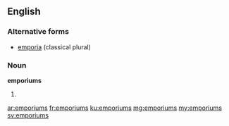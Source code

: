 ==English==

===Alternative forms===
*[[emporia]] (classical plural)

===Noun===
'''emporiums'''

# {{plural of|emporium}}

[[ar:emporiums]]
[[fr:emporiums]]
[[ku:emporiums]]
[[mg:emporiums]]
[[my:emporiums]]
[[sv:emporiums]]